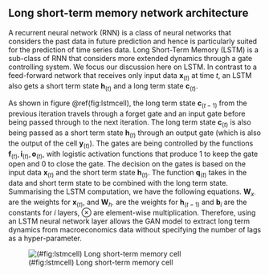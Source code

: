 ## Long short-term memory network architecture {#LSTM_model}

A recurrent neural network (RNN) is a class of neural
networks that considers the past data in future prediction
and hence is particularly suited for the prediction of time
series data.
Long Short-Term Memory (LSTM) is a sub-class of RNN that
considers more extended dynamics through a gate controlling
system.
We focus our discussion here on LSTM.
In contrast to a feed-forward network that receives only
input data $\mathbf{x}_{(t)}$ at time $t$,
an LSTM also gets a short term state
$\mathbf{h}_{(t)}$ and a long term state $\mathbf{c}_{(t)}$.

As shown in figure \@ref(fig:lstmcell), the long term state
$\mathbf{c}_{(t-1)}$ from the previous iteration travels
through a forget gate and an input
gate before being passed through to the next iteration.
The long term state $\mathbf{c}_{(t)}$ is also being passed
as a short term state $\mathbf{h}_{(t)}$ through an output
gate (which is also the output of the cell $\mathbf{y}_{(t)}$).
The gates are being controlled by the functions
$\mathbf{f}_{(t)}, \mathbf{i}_{(t)}, \mathbf{o}_{(t)}$, with
logistic activation functions that produce $1$ to keep the
gate open and $0$ to close the gate. The decision on the
gates is based on the input data $\mathbf{x}_{(t)}$ and
the short term state $\mathbf{h}_{(t)}$. The function
$\mathbf{q}_{(t)}$ takes in the data and short term state to
be combined with the long term state.
Summarising the LSTM computation, we have the following
equations. $\mathbf{W}_{x\cdot}$ are the weights for
$\mathbf{x}_{(t)}$, and $\mathbf{W}_{h\cdot}$ are the weights
for $\mathbf{h}_{(t-1)}$ and $\mathbf{b}_i$ are the constants for
$i$ layers, $\otimes$ are element-wise multiplication.
Therefore, using an LSTM neural network layer allows the GAN
model to extract long term dynamics from macroeconomics data
without specifying the number of lags as a hyper-parameter.

![(#fig:lstmcell) Long short-term memory cell](../src/lstm)

\begin{align*}
\mathbf{i}_{(t)} &= \sigma(
    \mathbf{W}_{xi}^T \mathbf{x}_{(t)}
    + \mathbf{W}_{hi}^T\mathbf{h}_{(t-1)} + \mathbf{b}_i
) \\
\mathbf{f}_{(t)} &= \sigma(
    \mathbf{W}_{xf}^T\mathbf{x}_{(t)} + \mathbf{W}_{hf}^T
    \mathbf{h}_{(t-1)} + \mathbf{b}_f
) \\
\mathbf{o}_{(t)} &= \sigma(
    \mathbf{W}_{xo}^T \mathbf{x}_{(t)} +
    \mathbf{W}_{ho}^T\mathbf{h}_{(t-1)} + \mathbf{b}_o
) \\
\mathbf{q}_{(t)} &= tanh(
    \mathbf{W}_{xg}^T \mathbf{x}_{(t)} +
    \mathbf{W}^T_{hg}\mathbf{h}_{(t-1)} + \mathbf{b}_g
) \\
\mathbf{c}_{(t)} &= \mathbf{f}_{(t)} \otimes \mathbf{c}_{(t-1)} + 
    \mathbf{i}_{(t)}\otimes \mathbf{q}_{(t)}\\
\mathbf{y}_{(t)} &= \mathbf{h}_{(t)} = \mathbf{o}_{(t)}
\otimes tanh(\mathbf{c}_{(t)})
\end{align*}



